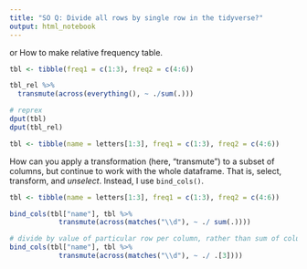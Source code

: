 ```yaml
---
title: "SO Q: Divide all rows by single row in the tidyverse?"
output: html_notebook
---
```


or How to make relative frequency table. 



```r
tbl <- tibble(freq1 = c(1:3), freq2 = c(4:6))

tbl_rel %>% 
  transmute(across(everything(), ~ ./sum(.)))

# reprex
dput(tbl)
dput(tbl_rel)

tbl <- tibble(name = letters[1:3], freq1 = c(1:3), freq2 = c(4:6))

```


 How can you apply a transformation (here, "transmute") to a subset of columns, but continue to work with the whole dataframe. That is, select, transform, and _unselect_. Instead, I use `bind_cols()`.
```r
tbl <- tibble(name = letters[1:3], freq1 = c(1:3), freq2 = c(4:6))

bind_cols(tbl["name"], tbl %>% 
            transmute(across(matches("\\d"), ~ ./ sum(.))))

# divide by value of particular row per column, rather than sum of column
bind_cols(tbl["name"], tbl %>% 
            transmute(across(matches("\\d"), ~ ./ .[3])))
```

